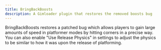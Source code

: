 ```yaml
---
title: BringBackBoosts
description: A Gimloader plugin that restores the removed boosts bug
---
```



<DesyncWarning />

BringBackBoosts restores a patched bug which allows players to gain large amounts of speed in platformer modes by hitting corners in a precise way. You can also enable "Use Release Physics" in settings to adjust the physics to be similar to how it was upon the release of platforming.

<ButtonInstall client:only="svelte" name="BringBackBoosts" url="https://raw.githubusercontent.com/Gimloader/client-plugins/main/plugins/BringBackBoosts.js" />